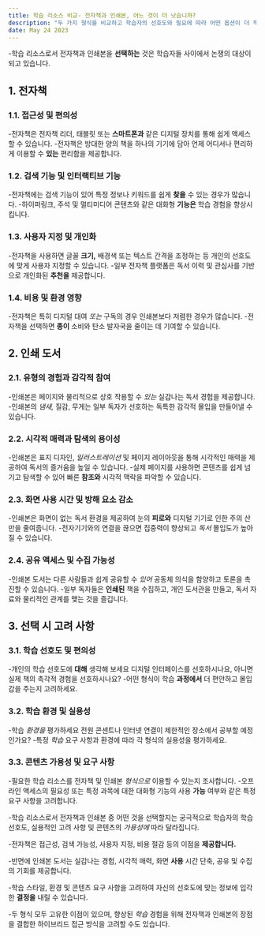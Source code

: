 ```yaml
---
title: 학습 리소스 비교- 전자책과 인쇄본, 어느 것이 더 낫습니까?
description: "두 가지 형식을 비교하고 학습자의 선호도와 필요에 따라 어떤 옵션이 더 적합한지 결정하는 데 도움이 되는 인사이트를 제공합니다."
date: May 24 2023
---
```


-학습 리소스로서 전자책과 인쇄본을 **선택하는** 것은 학습자들 사이에서 논쟁의 대상이 되고 있습니다. 



## 1. 전자책
### 1.1. 접근성 및 편의성


-전자책은 전자책 리더, 태블릿 또는 **스마트폰과** 같은 디지털 장치를 통해 쉽게 액세스할 수 있습니다.
-전자책은 방대한 양의 책을 하나의 기기에 담아 언제 어디서나 편리하게 이용할 수 **있는** 편리함을 제공합니다.
### 1.2. 검색 기능 및 인터랙티브 기능


-전자책에는 검색 기능이 있어 특정 정보나 키워드를 쉽게 **찾을** 수 있는 경우가 많습니다.
-하이퍼링크, 주석 및 멀티미디어 콘텐츠와 같은 대화형 **기능은** 학습 경험을 향상시킵니다.
### 1.3. 사용자 지정 및 개인화


-전자책을 사용하면 글꼴 **크기,** 배경색 또는 텍스트 간격을 조정하는 등 개인의 선호도에 맞게 사용자 지정할 수 있습니다.
-일부 전자책 플랫폼은 독서 이력 및 관심사를 기반으로 개인화된 **추천을** 제공합니다.
### 1.4. 비용 및 환경 영향


-전자책은 특히 디지털 대여 _또는_ 구독의 경우 인쇄본보다 저렴한 경우가 많습니다.
-전자책을 선택하면 **종이** 소비와 탄소 발자국을 줄이는 데 기여할 수 있습니다.
## 2. 인쇄 도서
### 2.1. 유형의 경험과 감각적 참여


-인쇄본은 페이지와 물리적으로 상호 작용할 수 _있는_ 실감나는 독서 경험을 제공합니다.
-인쇄본의 _냄새,_ 질감, 무게는 일부 독자가 선호하는 독특한 감각적 몰입을 만들어낼 수 있습니다.
### 2.2. 시각적 매력과 탐색의 용이성


-인쇄본은 표지 디자인, _일러스트레이션_ 및 페이지 레이아웃을 통해 시각적인 매력을 제공하여 독서의 즐거움을 높일 수 있습니다.
-실제 페이지를 사용하면 콘텐츠를 쉽게 넘기고 탐색할 수 있어 빠른 **참조와** 시각적 맥락을 파악할 수 있습니다.
### 2.3. 화면 사용 시간 및 방해 요소 감소


-인쇄본은 화면이 없는 독서 환경을 제공하여 눈의 **피로와** 디지털 기기로 인한 주의 산만을 줄여줍니다.
-전자기기와의 연결을 끊으면 집중력이 향상되고 _독서_ 몰입도가 높아질 수 있습니다.
### 2.4. 공유 액세스 및 수집 가능성


-인쇄본 도서는 다른 사람들과 쉽게 공유할 수 _있어_ 공동체 의식을 함양하고 토론을 촉진할 수 있습니다.
-일부 독자들은 **인쇄된** 책을 수집하고, 개인 도서관을 만들고, 독서 자료와 물리적인 관계를 맺는 것을 즐깁니다.
## 3. 선택 시 고려 사항
### 3.1. 학습 선호도 및 편의성


-개인의 학습 선호도에 **대해** 생각해 보세요 디지털 인터페이스를 선호하시나요, 아니면 실제 책의 촉각적 경험을 선호하시나요?
-어떤 형식이 학습 **과정에서** 더 편안하고 몰입감을 주는지 고려하세요.
### 3.2. 학습 환경 및 실용성


-학습 _환경을_ 평가하세요 전원 콘센트나 인터넷 연결이 제한적인 장소에서 공부할 예정인가요?
-특정 _학습_ 요구 사항과 환경에 따라 각 형식의 실용성을 평가하세요.
### 3.3. 콘텐츠 가용성 및 요구 사항


-필요한 학습 리소스를 전자책 및 인쇄본 _형식으로_ 이용할 수 있는지 조사합니다.
-오프라인 액세스의 필요성 또는 특정 과목에 대한 대화형 기능의 사용 **가능** 여부와 같은 특정 요구 사항을 고려합니다.

-학습 리소스로서 전자책과 인쇄본 중 어떤 것을 선택할지는 궁극적으로 학습자의 학습 선호도, 실용적인 고려 사항 및 콘텐츠의 _가용성에_ 따라 달라집니다. 

-전자책은 접근성, 검색 가능성, 사용자 지정, 비용 절감 등의 이점을 **제공합니다.** 

-반면에 인쇄본 도서는 실감나는 경험, 시각적 매력, 화면 **사용** 시간 단축, 공유 및 수집의 기회를 제공합니다. 

-학습 스타일, 환경 및 콘텐츠 요구 사항을 고려하여 자신의 선호도에 맞는 정보에 입각한 **결정을** 내릴 수 있습니다. 

-두 형식 모두 고유한 이점이 있으며, 향상된 _학습_ 경험을 위해 전자책과 인쇄본의 장점을 결합한 하이브리드 접근 방식을 고려할 수도 있습니다.